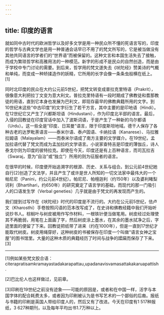 ```yaml
---
---
---
```

title: 印度的语言
---




就如同中古时代的欧洲哲学以及好多文学是用一种民众所不懂的死语言写的，印度的哲学与古典文学也是用一种普通会话早已不用了的梵文所写的，它是被当做没有其他共同语言的学者们的“世界语”而被保留的。这种文言和本国生活失去了接触，而成为繁琐哲学和高雅用法的一种模范。新字的形成不是民众的自然创造，而是由于学校中专门讨论的需要。到后来，哲学用的梵文遂失去《吠陀经》赞美诗的气概和单纯，而变成一种矫揉造作的妖精，它所用的长字会像一条条虫般横在纸上。[1]

同时北印度的民众在大约公元前5世纪，把梵文转变成普拉克里特语（Prakrit），很像意大利把拉丁文变为意大利文。普拉克里特语有一段时期成了佛教徒和耆那教徒的用语，直到它本身也发展为巴利文，即现存最早的佛教典籍所用的文字。到10世纪末这些“中古印度”的文字衍生了若干方言，其中主要的是印地语（Hindi）。在12世纪它又产生了兴都斯坦语（Hindustani），作为印度北半部的语言。最后，入侵的回教徒在印度官话中加入了波斯词语，于是产生了一种新的乌尔都语（Urdu）。这一些全是“印度、日耳曼”语言，限于印度斯坦地域。德干人保存了各种古老的达罗毗荼语言——泰米尔语、泰卢固语、卡纳拉语（Kanarese）、马拉雅拉姆语（Malayalam）——而泰米尔语成了南方主要的文学媒介。在19世纪，孟加拉语代替了梵文而成为孟加拉的文学语言。小说家查特吉是印度的薄伽丘，诗人泰戈尔则为印度的彼特拉克。即使在今天，印度还是有上百种语言，而司瓦拉吉（Swaraj，意为“自治”或“独立”）所用的则为征服者的语言。

在很早的时候，印度便开始追溯字的根源、历史、关系与组合。到公元前4世纪她自行[2]创造了文法学，并且产生了或许是世人所知的一切文法家中最伟大的一个帕尼尼（Panini，约公元前4世纪）。帕尼尼、帕檀迦利（约150年）以及婆利睹梨诃利（Bhartihari，约650年）的研究奠定了语言学的基础，而现代的那一门吸引人的口语发生学（Verbal geneties）几乎就是由于梵文的再发现而产生的。

我们提到过写作在《吠陀经》时代的印度是不流行的。大约在公元前5世纪，佉卢文（Kharosthi）手卷按照闪语的范本改写成了，在史诗和佛教经籍中我们开始听说抄书人。棕榈叶与树皮被用作写作材料，一根铁针便当做笔用。树皮经过处理使其不再脆弱，用笔在上面画了字，然后树皮涂上墨水，在其余的墨水拭净之后，字迹里面的便留了下来。回教徒把纸带了进来（约在1000年），但是一直到17世纪才能取代树皮。树皮用绳穿好，这种树皮的书被保存在印度一个叫做“语言女神之宝屋”的图书馆里。大量的这种木质的典籍经历了时间与战争的蹂躏而保存了下来。[3]



* * *



[1]例如某些梵文胶合语：citerapratisamkramayastadakarapattau,upadanavisvamasattakakaruapattish.

[2]巴比伦人也这样做过，见前章。

[3]印刷在19世纪之前没有迹象——可能的原因是，或者和在中国一样，活字与本国字体的配合耗费太多，或者因为印刷被认为是书写艺术的一个鄙俗的后裔。报纸与书籍的印刷是英国人带给印度人的，然后又有了改进。今天在印度有1 517种报纸，3 627种期刊，以及每年平均出书1.7万种以上。